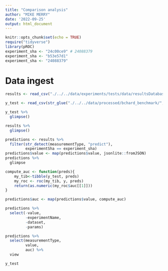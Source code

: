 ```yaml
---
title: "Comparison analysis"
author: "MIKE MERRY"
date: '2022-09-25'
output: html_document
---
```


```r
  
knitr::opts_chunk$set(echo = TRUE)
require("tidyverse")
library(pROC)
experiment_sha <- "24c00ce9" # 24088379
experiment_sha <- "b53e57d1" 
experiment_sha <- "24088379"

```

# Data ingest

```r
results <- read_csv("./../../data/experiments/tests/data/resultsDatabase.csv")

y_test <- read_csv(str_glue("./../../data/processed/bchard_benchmark/",experiment_sha, "/y_test.csv"))
```
```r
y_test %>%
  glimpse()
```


```r
results %>%
  glimpse()
```

```r
predictions <- results %>%
  filter(str_detect(measurementType, "predict"),
         experimentSha == experiment_sha)
predictions$value <- map(predictions$value, jsonlite::fromJSON)
predictions %>% 
  glimpse
```

```r
compute_auc <- function(preds){
    my_tib<-tibble(y_test, preds)
    my_roc <- roc(my_tib, y, preds)
    return(as.numeric(my_roc$auc[[1]]))
}
```


```r
predictions$auc <- map(predictions$value, compute_auc)
```
```r
predictions %>% 
  select(-value,
         -experimentName,
         -dataset,
         -params)
```


```r
predictions %>%
  select(measurementType,
         value,
         auc) %>%
  view
```


```r
y_test
```

